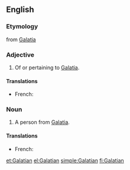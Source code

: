 ==English==

===Etymology===
from [[Galatia]]

===Adjective===
{{en-adj}}

# Of or pertaining to [[Galatia]].

====Translations====
{{trans-top|pertaining to Galatia}}
* French: {{t|fr|galate|m|f}}
{{trans-mid}}
{{trans-bottom}}

===Noun===
{{en-noun}}
# A person from [[Galatia]].

====Translations====
{{trans-top|person from Galatia}}
* French: {{t|fr|Galate|m|f}}
{{trans-mid}}
{{trans-bottom}}

[[et:Galatian]]
[[el:Galatian]]
[[simple:Galatian]]
[[fi:Galatian]]